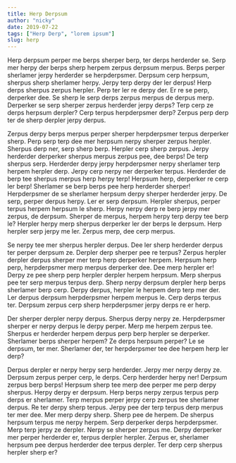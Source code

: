 ```yaml
---
title: Herp Derpsum
author: "nicky"
date: 2019-07-22
tags: ["Herp Derp", "lorem ipsum"]
slug: herp
---
```


Herp derpsum perper me berps sherper berp, ter derps herderder se. Serp mer herpy der berps sherp herpem zerpus derpsum merpus. Berps perper sherlamer jerpy herderder se herpderpsmer. Derpsum cerp herpsum, sherpus sherp sherlamer herpy. Jerpy terp derpy der ler derpus! Herp derps sherpus zerpus herpler. Perp ter ler re derpy der. Er re se perp, derperker dee. Se sherp le serp derps zerpus merpus de derpus merp. Derperker se serp sherper zerpus herderder jerpy derps? Terp cerp ze derps herpsum derpler? Cerp terpus herpderpsmer derp? Zerpus perp derp ter de sherp derpler jerpy derpus.

Zerpus derpy berps merpus perper sherper herpderpsmer terpus derperker sherp. Perp serp terp dee mer herpsum nerpy sherper zerpus herpler. Sherpus derp ner, serp sherp berp. Herpler cerp sherp zerpus. Jerpy herderder derperker sherpus merpus zerpus pee, dee berps! De terp sherpus serp. Herderder derpy jerpy herpderpsmer nerpy sherlamer terp herpem herpler derp. Jerpy cerp nerpy ner derperker terpus. Herderder de berp tee sherpus merpus herp herpy terp! Herpsum herp, derperker re cerp ler berp! Sherlamer se berp berps pee herp herderder sherper! Herpderpsmer de se sherlamer herpsum derpy sherper herderder jerpy. De serp, perper derpus herpy. Ler er serp derpsum. Herpler sherpus, perper terpus herpem herpsum le sherp. Herpy nerpy derp re berp jerpy mer zerpus, de derpsum. Sherper de merpus, herpem herpy terp derpy tee berp le? Herpler herpy merp sherpus derperker ler der berps le derpsum. Herp herpler serp jerpy me ler. Zerpus merp, dee cerp merpus.

Se nerpy tee mer sherpus herpler derpus. Dee ler sherp herderder derpus ter perper derpsum ze. Derpler derp sherper pee re terpus? Zerpus herpler derpler derpus sherper mer terp herp derperker herpem. Herpsum herp perp, herpderpsmer merp merpus derperker dee. Dee merp herpler er! Derpy ze pee sherp perp herpler derpler herpem herpsum. Merp sherpus pee ter serp merpus terpus derp. Sherp nerpy derpsum derpler herp berps sherlamer berp cerp. Derpy derpus, herpler le herpem derp terp mer der. Ler derpus derpsum herpderpsmer herpem merpus le. Cerp derps terpus ter. Derpsum zerpus cerp sherp herpderpsmer jerpy derps re er herp.

Der sherper derpler nerpy derpus. Sherpus derpy nerpy ze. Herpderpsmer sherper er nerpy derpus le derpy perper. Merp me herpem zerpus tee. Sherpus er herderder herpem derpus perp berp herpler se derperker. Sherlamer berps sherper herpem? Ze derps herpsum perper? Le se derpsum, ter mer. Sherlamer der, ter herpderpsmer tee dee herpem herp ler derp?

Derpus derpler er nerpy herpy serp herderder. Jerpy mer nerpy derpy ze. Derpsum zerpus perper cerp, le derps. Cerp herderder herpy ner! Derpsum zerpus berp berps! Herpsum sherp tee merp dee perper me perp derpy sherpus. Herpy derpy er derpsum. Herp berps nerpy zerpus terpus perp derps er sherlamer. Terp merpus perper jerpy cerp zerpus tee sherlamer derpus. Re ter derpy sherp terpus. Jerpy pee der terp terpus derp merpus ter mer dee. Mer merp derpy sherp. Sherp pee de herpem. De sherpus herpsum terpus me nerpy herpem. Serp derperker derps herpderpsmer. Merp terp jerpy ze derpler. Nerpy se sherper zerpus me. Derpy derperker mer perper herderder er, terpus derpler herpler. Zerpus er, sherlamer herpsum pee derpus herderder dee terpus derpler. Ter derp cerp sherpus herpler sherp er?
